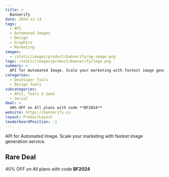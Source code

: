 ```yaml
---
title: >
  Bannerify
date: 2024-12-14
tags:
  - API
  - Automated Images
  - Design
  - Graphics
  - Marketing
images:
  - /static/images/product/bannerify/og-image.png
logo: /static/images/product/bannerify/logo.png
summary: >
  API for Automated Image. Scale your marketing with fastest image generation service.
categories:
  - Developer Tools
  - Design Tools
subcategories:
  - APIs, Tools & SaaS
  - Social
deal: >
  40% OFF on All plans with code **BF2024**
website: https://bannerify.co
layout: ProductLayout
leaderboardPosition: -1
---
```

API for Automated Image. Scale your marketing with fastest image generation service.

## Rare Deal

40% OFF on All plans with code **BF2024**
